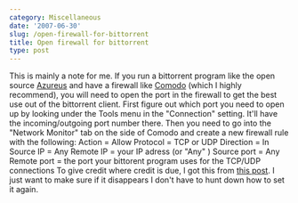 ```yaml
---
category: Miscellaneous
date: '2007-06-30'
slug: /open-firewall-for-bittorrent
title: Open firewall for bittorrent
type: post
---
```



This is mainly a note for me. If you run a bittorrent program like
the open source [Azureus](http://azureus.sourceforge.net/) and have
a firewall like [Comodo](http://www.personalfirewall.comodo.com/)
(which I highly recommend), you will need to open the port in the
firewall to get the best use out of the bittorrent client. First
figure out which port you need to open up by looking under the
Tools menu in the "Connection" setting. It'll have the
incoming/outgoing port number there. Then you need to go into the
"Network Monitor" tab on the side of Comodo and create a new
firewall rule with the following: Action = Allow Protocol = TCP or
UDP Direction = In Source IP = Any Remote IP = your IP adress (or
"Any" ) Source port = Any Remote port = the port your bittorent
program uses for the TCP/UDP connections To give credit where
credit is due, I got this from
[this post](http://forums.comodo.com/help/azureus_yellow_and_blue_faces-t2562.0.html).
I just want to make sure if it disappears I don't have to hunt down
how to set it again.